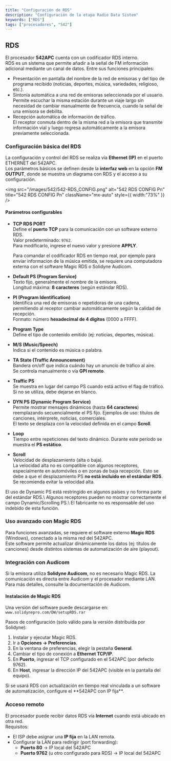 ```yaml
---
title: "Configuración de RDS"
description: "Configuración de la etapa Radio Data Sistem"
keywords: ["RDS"]
tags: ["procesadores", "542"]
---
```


## RDS

El procesador **542APC** cuenta con un codificador RDS interno.\
RDS es un sistema que permite añadir a la señal de FM información adicional mediante un canal de datos. Entre sus funciones principales:

- Presentación en pantalla del nombre de la red de emisoras y del tipo de programa recibido (noticias, deportes, música, variedades, religioso, etc.).
- Sintonía automática a una red de emisoras seleccionada por el usuario.\
  Permite escuchar la misma estación durante un viaje largo sin necesidad de cambiar manualmente de frecuencia, cuando la señal de una emisora se debilita.
- Recepción automática de información de tráfico.\
  El receptor conmuta dentro de la misma red a la emisora que transmite información vial y luego regresa automáticamente a la emisora previamente seleccionada.

### Configuración básica del RDS

La configuración y control del RDS se realiza vía **Ethernet (IP)** en el puerto ETHERNET del 542APC.\
Los parámetros básicos se definen desde la **interfaz web** en la opción **FM OUTPUT**, donde se muestra un diagrama con RDS y el acceso a su configuración.

<img
  src="/images/542/542-RDS_CONFIG.png"
  alt="542 RDS CONFIG Pn"
  title="542 RDS CONFIG Pn"
  className="mx-auto"
  style={{ width:"73%" }}
/>

#### Parámetros configurables

- **TCP RDS PORT**\
  Define el **puerto TCP** para la comunicación con un software externo RDS.\
  Valor predeterminado: `9762`.\
  Para modificarlo, ingrese el nuevo valor y presione **APPLY**.

  <Note>
    Para comandar el codificador RDS en tiempo real, por ejemplo para enviar informacion de la música emitida, se requiere una computadora externa con el software Magic RDS o Solidyne Audicom. 
  </Note>
- **Default PS (Program Service)**\
  Texto fijo, generalmente el nombre de la emisora.\
  Longitud máxima: **8 caracteres** (según estándar RDS).
- **PI (Program Identification)**\
  Identifica una red de emisoras o repetidoras de una cadena, permitiendo al receptor cambiar automáticamente según la calidad de recepción.\
  Formato: número **hexadecimal de 4 dígitos** (0000 a FFFF).
- **Program Type**\
  Define el tipo de contenido emitido (ej: noticias, deportes, música).
- **M/S (Music/Speech)**\
  Indica si el contenido es música o palabra.
- **TA State (Traffic Announcement)**\
  Bandera on/off que indica cuándo hay un anuncio de tráfico al aire.\
  Se controla manualmente o vía **GPI remoto**.
- **Traffic PS**\
  Se muestra en lugar del campo PS cuando está activo el flag de tráfico.\
  Si no se utiliza, debe dejarse en blanco.
- **DYN PS (Dynamic Program Service)**\
  Permite mostrar mensajes dinámicos (hasta **64 caracteres**) reemplazando secuencialmente el PS fijo. Ejemplos de uso: títulos de canciones, intérprete, noticias, comerciales.\
  El texto se desplaza con la velocidad definida en el campo **Scroll**.
- **Loop**\
  Tiempo entre repeticiones del texto dinámico. Durante este período se muestra el **PS estático**.
- **Scroll**\
  Velocidad de desplazamiento (alta o baja).\
  La velocidad alta no es compatible con algunos receptores, especialmente en automóviles o en zonas de baja recepción. Esto se debe a que el desplazamiento PS **no está incluido en el estándar RDS**. Se recomienda evitar la velocidad alta.

<Note>
  El uso de Dynamic PS está restringido en algunos países y no forma parte del estándar RDS.\
  Algunos receptores pueden no mostrar correctamente el campo Dynamic/Scrolling PS.\
  El fabricante no es responsable del uso indebido de esta función.
</Note>

### Uso avanzado con Magic RDS

Para funciones avanzadas, se requiere el software externo **Magic RDS** (Windows), conectado a la misma red del 542APC.\
Este software permite actualizar dinámicamente los datos (ej: títulos de canciones) desde distintos sistemas de automatización de aire (playout).

### Integración con Audicom

Si la emisora utiliza **Solidyne Audicom**, no es necesario Magic RDS. La comunicación es directa entre Audicom y el procesador mediante LAN. Para más detalles, consulte la documentación de Audicom.

#### Instalación de Magic RDS

Una versión del software puede descargarse en: `www.solidynepro.com/DW/setupRDS.rar`

Pasos de configuración (solo válido para la versión distribuída por Solidyne):

1. Instalar y ejecutar Magic RDS.
2. Ir a **Opciones → Preferencias**.
3. En la ventana de preferencias, elegir la pestaña **General**.
4. Cambiar el tipo de conexión a **Ethernet TCP/IP**.
5. En **Puerto**, ingresar el TCP configurado en el 542APC (por defecto 9762).
6. En **Host**, ingresar la dirección IP del 542APC (visible en la pantalla del equipo).

<Tip>
  Si se usará RDS con actualización en tiempo real vinculada a un software de automatización, configure el **542APC con IP fija**.
</Tip>

### Acceso remoto

El procesador puede recibir datos RDS vía **Internet** cuando está ubicado en otra red.\
Requisitos:

- El ISP debe asignar una **IP fija** en la LAN remota.
- Configurar la LAN para redirigir (port forwarding):
  - **Puerto 80** → IP local del 542APC
  - **Puerto 9762** (u otro configurado para RDS) → IP local del 542APC